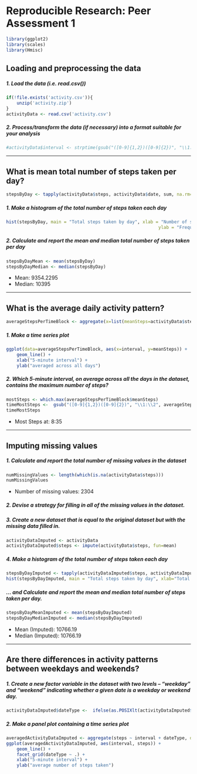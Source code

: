 # Reproducible Research: Peer Assessment 1
```r
library(ggplot2)
library(scales)
library(Hmisc)
```

## Loading and preprocessing the data
##### 1. Load the data (i.e. read.csv())

```r
if(!file.exists('activity.csv')){
    unzip('activity.zip')
}
activityData <- read.csv('activity.csv')
```
##### 2. Process/transform the data (if necessary) into a format suitable for your analysis

```r
#activityData$interval <- strptime(gsub("([0-9]{1,2})([0-9]{2})", "\\1:\\2", activityData$interval), format='%H:%M')
```

-----

## What is mean total number of steps taken per day?

```r
stepsByDay <- tapply(activityData$steps, activityData$date, sum, na.rm=TRUE)
```

##### 1. Make a histogram of the total number of steps taken each day

```r
hist(stepsByDay, main = "Total steps taken by day", xlab = "Number of steps per day", 
                                                          ylab = "Frequency of days")
```


##### 2. Calculate and report the mean and median total number of steps taken per day

```r
stepsByDayMean <- mean(stepsByDay)
stepsByDayMedian <- median(stepsByDay)
```
* Mean: 9354.2295
* Median:  10395

-----

## What is the average daily activity pattern?

```r
averageStepsPerTimeBlock <- aggregate(x=list(meanSteps=activityData$steps), by=list(interval=activityData$interval), FUN=mean, na.rm=TRUE)
```

##### 1. Make a time series plot

```r
ggplot(data=averageStepsPerTimeBlock, aes(x=interval, y=meanSteps)) +
    geom_line() +
    xlab("5-minute interval") +
    ylab("averaged across all days") 
```

##### 2. Which 5-minute interval, on average across all the days in the dataset, contains the maximum number of steps?

```r
mostSteps <- which.max(averageStepsPerTimeBlock$meanSteps)
timeMostSteps <-  gsub("([0-9]{1,2})([0-9]{2})", "\\1:\\2", averageStepsPerTimeBlock[mostSteps,'interval'])
timeMostSteps
```

* Most Steps at: 8:35

----

## Imputing missing values
##### 1. Calculate and report the total number of missing values in the dataset 

```r
numMissingValues <- length(which(is.na(activityData$steps)))
numMissingValues
```

* Number of missing values: 2304

##### 2. Devise a strategy for filling in all of the missing values in the dataset.
##### 3. Create a new dataset that is equal to the original dataset but with the missing data filled in.

```r
activityDataImputed <- activityData
activityDataImputed$steps <- impute(activityData$steps, fun=mean)
```


##### 4. Make a histogram of the total number of steps taken each day 

```r
stepsByDayImputed <- tapply(activityDataImputed$steps, activityDataImputed$date, sum)
hist(stepsByDayImputed, main = "Total steps taken by day", xlab="Total steps per day (Imputed)", ylab= "Frequency of days")
```

##### ... and Calculate and report the mean and median total number of steps taken per day. 

```r
stepsByDayMeanImputed <- mean(stepsByDayImputed)
stepsByDayMedianImputed <- median(stepsByDayImputed)
```
* Mean (Imputed): 10766.19
* Median (Imputed):  10766.19


----

## Are there differences in activity patterns between weekdays and weekends?
##### 1. Create a new factor variable in the dataset with two levels – “weekday” and “weekend” indicating whether a given date is a weekday or weekend day.


```r
activityDataImputed$dateType <-  ifelse(as.POSIXlt(activityDataImputed$date)$wday %in% c(0,6), 'weekend', 'weekday')
```

##### 2. Make a panel plot containing a time series plot


```r
averagedActivityDataImputed <- aggregate(steps ~ interval + dateType, data=activityDataImputed, mean)
ggplot(averagedActivityDataImputed, aes(interval, steps)) + 
    geom_line() + 
    facet_grid(dateType ~ .) +
    xlab("5-minute interval") + 
    ylab("average number of steps taken")
```
